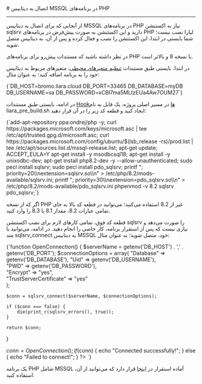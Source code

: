 

<Layout>
<Head>
<title>مستندات اتصال به دیتابیس MSSQL در PHP - لیارا</title>
<meta property="og:title" content="مستندات خدمات رایانش ابری لیارا" />
<meta property="og:description" content="مستندات مربوط به اتصال به دیتابیس MSSQL در پلتفرم PHP در لیارا"  />
<meta property="og:image" content="https://files.liara.ir/liara/logos/liara-poster.jpg" />
</Head>
# اتصال به دیتابیس MSSQL در برنامه‌های PHP
<hr className="mb-2" />

از آنجایی که برای اتصال به دیتابیس MSSQL در برنامه‌های PHP نیاز به اکستنشن sqlsrv دارید و این اکستنشن به صورت پیش‌فرض در برنامه‌های PHP لیارا نصب نیست؛
شما بایستی در ابتدا، این اکستنشن را نصب و فعال کرده و پس از آن، به دیتابیس متصل شوید.

<Alert variant="error">
<p>
در نظر داشته باشید که مستندات پیش‌رو برای برنامه‌های PHP با نسخه 8 و بالاتر است. 
</p>
</Alert>

در ابتدا، بایستی طبق مستندات <a href="/paas/details/envs" className="text-[#2196f3] ">تنظیم متغیرهای محیطی</a>، متغیرهای مربوط به دیتابیس خود را به برنامه اضافه کنید؛ به عنوان مثال:

<div className="h-2" />
    <div dir='ltr'>
    <Highlight className="bash">
        {`DB_HOST=bromo.liara.cloud
DB_PORT=33465
DB_DATABASE=myDB
DB_USERNAME=sa
DB_PASSWORD=xCBl7ma5MLtzEUa4Aw7OUM27`}
    </Highlight>
    </div>
<div className="h-2" />

در ادامه، بایستی طبق مستندات <a href="/paas/php/how-tos/use-hooks" className="text-[#2196f3] ">Hookها</a> در مسیر اصلی پروژه، یک فایل به نام <Important>liara_pre_build.sh</Important> ایجاد کنید و قطعه کد زیر را در آن قرار دهید:
<div className="h-2" />
    <div dir='ltr'>
    <Highlight className="sh">
        {`add-apt-repository ppa:ondrej/php -y;
curl https://packages.microsoft.com/keys/microsoft.asc | tee /etc/apt/trusted.gpg.d/microsoft.asc;
curl https://packages.microsoft.com/config/ubuntu/$(lsb_release -rs)/prod.list | tee /etc/apt/sources.list.d/mssql-release.list;
apt-get update;
ACCEPT_EULA=Y apt-get install -y msodbcsql18;
apt-get install -y unixodbc-dev;
apt-get install php8.2-dev  -y --allow-unauthenticated;
sudo pecl install sqlsrv;
sudo pecl install pdo_sqlsrv;
printf "; priority=20\\nextension=sqlsrv.so\\n" > /etc/php/8.2/mods-available/sqlsrv.ini;
printf "; priority=30\\nextension=pdo_sqlsrv.so\\n" > /etc/php/8.2/mods-available/pdo_sqlsrv.ini
phpenmod -v 8.2 sqlsrv pdo_sqlsrv;`}
    </Highlight>
    </div>
<div className="h-2" />

<Alert variant="info">
<p>
اگر که از نسخه PHP غیر از 8.2 استفاده می‌کنید؛ می‌توانید در قطعه کد بالا به جای تمامی عبارات <Important>8.2</Important>، مقدار <Important>8.1</Important> یا <Important>8.3</Important> را وارد کنید.
</p>
</Alert>

قطعه کد فوق، تمامی کارهای لازم برای نصب اکستنشن <Important>sqlsrv</Important> را صورت می‌دهد و نیازی نیست که پس از استقرار برنامه، کار خاصی را انجام دهید.
در ادامه، می‌توانید با متد <Important>sqlsrv_connect</Important> به دیتابیس MSSQL خود، متصل شوید؛ به عنوان مثال:

<div className="h-2" />
    <div dir='ltr'>
    <Highlight className="bash">
        {`<?php
ini_set('display_errors', 1);
ini_set('display_startup_errors', 1);
error_reporting(E_ALL);

function OpenConnection()
{
    $serverName = getenv('DB_HOST') . ',' . getenv('DB_PORT'); 
    $connectionOptions = array(
        "Database" => getenv('DB_DATABASE'), 
        "Uid" => getenv('DB_USERNAME'),      
        "PWD" => getenv('DB_PASSWORD'),      
        "Encrypt" => "yes",                  
        "TrustServerCertificate" => "yes"    
    );

    $conn = sqlsrv_connect($serverName, $connectionOptions);

    if ($conn === false) {
        die(print_r(sqlsrv_errors(), true));
    }

    return $conn;
}

$conn = OpenConnection();
if ($conn) {
    echo "Connected successfully!";
} else {
    echo "Failed to connect!";
}
?>
`}
    </Highlight>
    </div>
<div className="h-2" />

<Alert variant="success">
<p>
یک برنامه PHP شامل MSSQL آماده استقرار در <a href="https://github.com/liara-cloud/php-getting-started/tree/mssql-connection" className="text-[#2196f3] ">اینجا</a> قرار دارد که می‌توانید از آن، استفاده کنید.
</p>
</Alert>

</Layout>